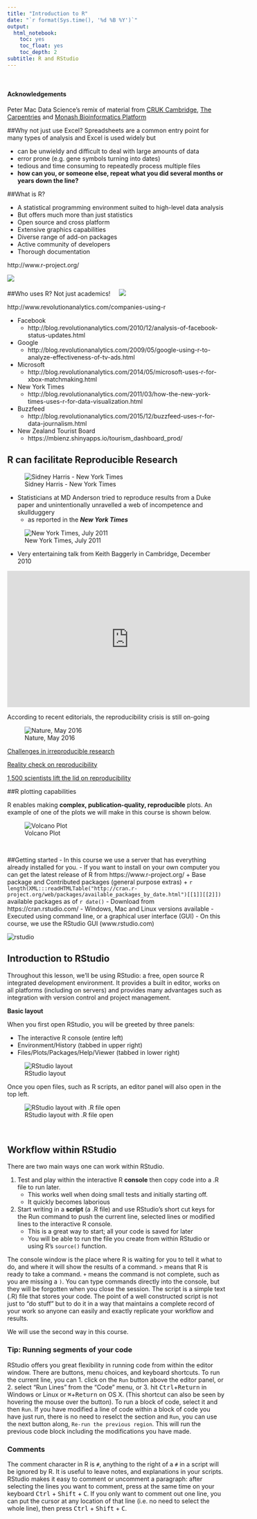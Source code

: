 ```yaml
---
title: "Introduction to R"
date: "`r format(Sys.time(), '%d %B %Y')`"
output: 
  html_notebook:
    toc: yes
    toc_float: yes
    toc_depth: 2
subtitle: R and RStudio
---
```

\  
\  

#### Acknowledgements
Peter Mac Data Science's remix of material from [CRUK Cambridge](https://github.com/bioinformatics-core-shared-training), [The Carpentries](https://carpentries.org/) and [Monash Bioinformatics Platform](https://monashdatafluency.github.io/r-intro-2/index.html)

##Why not just use Excel?
Spreadsheets are a common entry point for many types of analysis and Excel is used widely but 

* can be unwieldy and difficult to deal with large amounts of data
* error prone (e.g. gene symbols turning into dates)
* tedious and time consuming to repeatedly process multiple files
* **how can you, or someone else, repeat what you did several months or years down the line?**

##What is R?

* A statistical programming environment suited to high-level data analysis
* But offers much more than just statistics
* Open source and cross platform
* Extensive graphics capabilities
* Diverse range of add-on packages
* Active community of developers
* Thorough documentation


http://www.r-project.org/

![](images/R-project.png)
\  
\  

##Who uses R? Not just academics!
\  
\  
![](images/NYTimes_R_Article.png)

http://www.revolutionanalytics.com/companies-using-r

- Facebook
    + http://blog.revolutionanalytics.com/2010/12/analysis-of-facebook-status-updates.html
- Google
    + http://blog.revolutionanalytics.com/2009/05/google-using-r-to-analyze-effectiveness-of-tv-ads.html
- Microsoft
    + http://blog.revolutionanalytics.com/2014/05/microsoft-uses-r-for-xbox-matchmaking.html
- New York Times
    + http://blog.revolutionanalytics.com/2011/03/how-the-new-york-times-uses-r-for-data-visualization.html
- Buzzfeed
    + http://blog.revolutionanalytics.com/2015/12/buzzfeed-uses-r-for-data-journalism.html
- New Zealand Tourist Board
    + https://mbienz.shinyapps.io/tourism_dashboard_prod/
\  
\  
    
## R can facilitate Reproducible Research

![Sidney Harris - New York Times](images/SidneyHarris_MiracleWeb.jpg)



- Statisticians at MD Anderson tried to reproduce results from a Duke paper and unintentionally unravelled a web of incompetence and skullduggery
    + as reported in the ***New York Times***
    
![New York Times, July 2011](images/rep-research-nyt.png)



- Very entertaining talk from Keith Baggerly in Cambridge, December 2010

<iframe width="560" height="315" src="https://www.youtube.com/embed/7gYIs7uYbMo" frameborder="0" allowfullscreen></iframe>

According to recent editorials, the reproducibility crisis is still on-going

![Nature, May 2016](images/rep-crisis.png)

[Challenges in irreproducible research](https://www.nature.com/collections/prbfkwmwvz)

[Reality check on reproducibility](http://www.nature.com/news/reality-check-on-reproducibility-1.19961)

[1,500 scientists lift the lid on reproducibility](http://www.nature.com/news/1-500-scientists-lift-the-lid-on-reproducibility-1.19970)

##R plotting capabilities

R enables making **complex, publication-quality, reproducible** plots. An example of one of the plots we will make in this course is shown below.

![Volcano Plot](images/volcano.png)

\  
\  

##Getting started
- In this course we use a server that has everything already installed for you.
- If you want to install on your own computer you can get the latest release of R from https://www.r-project.org/
    + Base package and Contributed packages (general purpose extras)
    + `r length(XML:::readHTMLTable("http://cran.r-project.org/web/packages/available_packages_by_date.html")[[1]][[2]])` available packages as of `r date()`
- Download from https://cran.rstudio.com/
- Windows, Mac and Linux versions available
- Executed using command line, or a graphical user interface (GUI)
- On this course, we use the RStudio GUI (www.rstudio.com)

![rstudio](http://www.rstudio.com/wp-content/uploads/2014/03/blue-125.png) 
\  
\  
    
## Introduction to RStudio

Throughout this lesson, we'll be using RStudio: a free, open source R integrated development
environment. It provides a built in editor, works on all platforms (including
on servers) and provides many advantages such as integration with version
control and project management.


**Basic layout**

When you first open RStudio, you will be greeted by three panels:

  * The interactive R console (entire left)
  * Environment/History (tabbed in upper right)
  * Files/Plots/Packages/Help/Viewer (tabbed in lower right)

![RStudio layout](images/rstudio.png)

Once you open files, such as R scripts, an editor panel will also open
in the top left.

![RStudio layout with .R file open](images/rstudio-script.png)

\  
\  

## Workflow within RStudio
There are two main ways one can work within RStudio.

1. Test and play within the interactive R **console** then copy code into
a .R file to run later.
   *  This works well when doing small tests and initially starting off.
   *  It quickly becomes laborious
2. Start writing in a **script** (a .R file) and use RStudio's short cut keys for the Run command
to push the current line, selected lines or modified lines to the
interactive R console.
   * This is a great way to start; all your code is saved for later
   * You will be able to run the file you create from within RStudio
   or using R's `source()`  function.
   
The console window is the place where R is waiting for you to tell it what to do, and where it will show the results of a command. `>` means that R is ready to take a command. `+` means the command is not complete, such as you are missing a `)`. You can type commands directly into the console, but they will be forgotten when you close the session. The script is a simple text (.R) file that stores your code. The point of a well constructed script is not just to “do stuff” but to do it in a way that maintains a complete record of your work so anyone can easily and exactly replicate your workflow and results.
   
We will use the second way in this course.

### Tip: Running segments of your code

RStudio offers you great flexibility in running code from within the editor
window. There are buttons, menu choices, and keyboard shortcuts. To run the
current line, you can 
1. click on the `Run` button above the editor panel, or 
2. select "Run Lines" from the "Code" menu, or 
3. hit <kbd>Ctrl</kbd>+<kbd>Return</kbd> in Windows or Linux 
or <kbd>&#8984;</kbd>+<kbd>Return</kbd> on OS X.
(This shortcut can also be seen by hovering
the mouse over the button). To run a block of code, select it and then `Run`.
If you have modified a line of code within a block of code you have just run,
there is no need to reselct the section and `Run`, you can use the next button
along, `Re-run the previous region`. This will run the previous code block
including the modifications you have made.


### Comments

The comment character in R is `#`, anything to the right of a `#` in a script
will be ignored by R. It is useful to leave notes, and explanations in your
scripts.
RStudio makes it easy to comment or uncomment a paragraph: after selecting the
lines you  want to comment, press at the same time on your keyboard
<kbd>Ctrl</kbd> + <kbd>Shift</kbd> + <kbd>C</kbd>. If you only want to comment
out one line, you can put the cursor at any location of that line (i.e. no need 
to select the whole line), then press <kbd>Ctrl</kbd> + <kbd>Shift</kbd> + 
<kbd>C</kbd>.
